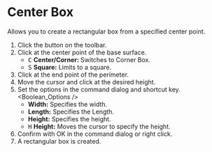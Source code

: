 
# Center Box

<Reference shortcut='' command='Center Box' button='Toolbar' />

Allows you to create a rectangular box from a specified center point.

1. Click the button <ButtonIcon type="button-center-box" /> on the toolbar.
2. Click at the center point of the base surface.
   - <kbd>C</kbd> **Center/Corner:** Switches to Corner Box.
   - <kbd>S</kbd> **Square:** Limits to a square.
3. Click at the end point of the perimeter.
4. Move the cursor and click at the desired height.
5. Set the options in the command dialog and shortcut key.
   <Boolean_Options />
   - **Width:** Specifies the width.
   - **Length:** Specifies the Length.
   - **Height:** Specifies the height.
   - <kbd>H</kbd> **Height:** Moves the cursor to specify the height.
6. Confirm with OK in the command dialog or right click.
7. A rectangular box is created.


